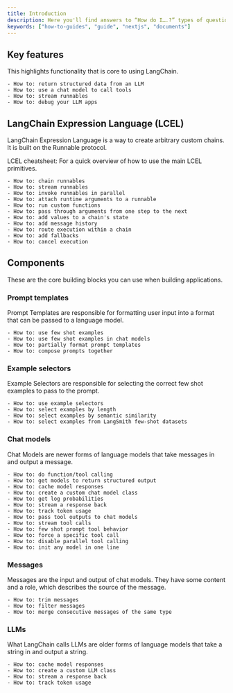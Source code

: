 ```yaml
---
title: Introduction
description: Here you'll find answers to “How do I….?” types of questions. These guides are goal-oriented and concrete; they're meant to help you complete a specific task. For conceptual explanations see Conceptual Guides. For end-to-end walkthroughs see Tutorials. For comprehensive descriptions of every class and function see API Reference.
keywords: ["how-to-guides", "guide", "nextjs", "documents"]
---
```


## Key features

This highlights functionality that is core to using LangChain.

    - How to: return structured data from an LLM
    - How to: use a chat model to call tools
    - How to: stream runnables
    - How to: debug your LLM apps

## LangChain Expression Language (LCEL)

LangChain Expression Language is a way to create arbitrary custom chains. It is built on the Runnable protocol.

LCEL cheatsheet: For a quick overview of how to use the main LCEL primitives.

    - How to: chain runnables
    - How to: stream runnables
    - How to: invoke runnables in parallel
    - How to: attach runtime arguments to a runnable
    - How to: run custom functions
    - How to: pass through arguments from one step to the next
    - How to: add values to a chain's state
    - How to: add message history
    - How to: route execution within a chain
    - How to: add fallbacks
    - How to: cancel execution

## Components

These are the core building blocks you can use when building applications.

### Prompt templates
Prompt Templates are responsible for formatting user input into a format that can be passed to a language model.

    - How to: use few shot examples
    - How to: use few shot examples in chat models
    - How to: partially format prompt templates
    - How to: compose prompts together

### Example selectors
Example Selectors are responsible for selecting the correct few shot examples to pass to the prompt.

    - How to: use example selectors
    - How to: select examples by length
    - How to: select examples by semantic similarity
    - How to: select examples from LangSmith few-shot datasets

### Chat models
Chat Models are newer forms of language models that take messages in and output a message.

    - How to: do function/tool calling
    - How to: get models to return structured output
    - How to: cache model responses
    - How to: create a custom chat model class
    - How to: get log probabilities
    - How to: stream a response back
    - How to: track token usage
    - How to: pass tool outputs to chat models
    - How to: stream tool calls
    - How to: few shot prompt tool behavior
    - How to: force a specific tool call
    - How to: disable parallel tool calling
    - How to: init any model in one line

### Messages
Messages are the input and output of chat models. They have some content and a role, which describes the source of the message.

    - How to: trim messages
    - How to: filter messages
    - How to: merge consecutive messages of the same type

### LLMs
What LangChain calls LLMs are older forms of language models that take a string in and output a string.

    - How to: cache model responses
    - How to: create a custom LLM class
    - How to: stream a response back
    - How to: track token usage